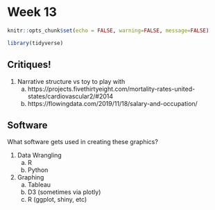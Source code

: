 # Week 13

```r
knitr::opts_chunk$set(echo = FALSE, warning=FALSE, message=FALSE)
```
```r
library(tidyverse)
```

## Critiques!


1. Narrative structure vs toy to play with
    a) https://projects.fivethirtyeight.com/mortality-rates-united-states/cardiovascular2/#2014
    b) https://flowingdata.com/2019/11/18/salary-and-occupation/
    

## Software

What software gets used in creating these graphics?

1. Data Wrangling
    a) R
    b) Python
    
2. Graphing
    a) Tableau
    b) D3 (sometimes via plotly) 
    c) R (ggplot, shiny, etc)